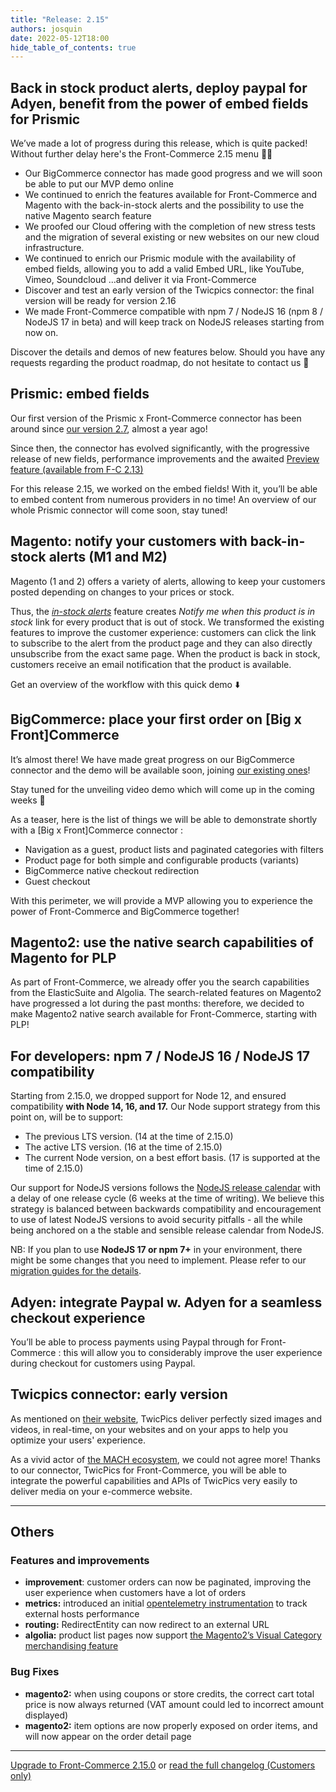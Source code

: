```yaml
---
title: "Release: 2.15"
authors: josquin
date: 2022-05-12T18:00
hide_table_of_contents: true
---
```


## Back in stock product alerts, deploy paypal for Adyen, benefit from the power of embed fields for Prismic

We’ve made a lot of progress during this release, which is quite packed! Without
further delay here's the Front-Commerce 2.15 menu 🧑‍🍳

- Our BigCommerce connector has made good progress and we will soon be able to
  put our MVP demo online
- We continued to enrich the features available for Front-Commerce and Magento
  with the back-in-stock alerts and the possibility to use the native Magento
  search feature
- We proofed our Cloud offering with the completion of new stress tests and the
  migration of several existing or new websites on our new cloud infrastructure.
- We continued to enrich our Prismic module with the availability of embed
  fields, allowing you to add a valid Embed URL, like YouTube, Vimeo, Soundcloud
  ...and deliver it via Front-Commerce
- Discover and test an early version of the Twicpics connector: the final
  version will be ready for version 2.16
- We made Front-Commerce compatible with npm 7 / NodeJS 16 (npm 8 / NodeJS 17 in
  beta) and will keep track on NodeJS releases starting from now on.

Discover the details and demos of new features below. Should you have any
requests regarding the product roadmap, do not hesitate to contact us 👋

<!--truncate-->


## Prismic: embed fields

Our first version of the Prismic x Front-Commerce connector has been around
since
[our version 2.7](https://developers.front-commerce.com/blog/2021/06/15/front-commerce-2.7/),
almost a year ago!

Since then, the connector has evolved significantly, with the progressive
release of new fields, performance improvements and the awaited
[Preview feature (available from F-C 2.13)](https://developers.front-commerce.com/blog/2022/02/17/front-commerce-2.13/)

For this release 2.15, we worked on the embed fields! With it, you’ll be able to
embed content from numerous providers in no time! An overview of our whole
Prismic connector will come soon, stay tuned!

## Magento: notify your customers with back-in-stock alerts (M1 and M2)

Magento (1 and 2) offers a variety of alerts, allowing to keep your customers
posted depending on changes to your prices or stock.

Thus, the
_[in-stock alerts](https://docs.magento.com/user-guide/catalog/inventory-product-alerts.html#in-stock-alerts)_
feature creates _Notify me when this product is in stock_ link for every product
that is out of stock. We transformed the existing features to improve the
customer experience: customers can click the link to subscribe to the alert from
the product page and they can also directly unsubscribe from the exact same
page. When the product is back in stock, customers receive an email notification
that the product is available.

Get an overview of the workflow with this quick demo ⬇️

<LoomVideo url="https://www.loom.com/embed/e3bc12d196ee425593a86a724fc4d53f" />

## BigCommerce: place your first order on [Big x Front]Commerce

It’s almost there! We have made great progress on our BigCommerce connector and
the demo will be available soon, joining
[our existing ones](https://demo.front-commerce.app/)!

Stay tuned for the unveiling video demo which will come up in the coming weeks
🙂

As a teaser, here is the list of things we will be able to demonstrate shortly
with a [Big x Front]Commerce connector :

- Navigation as a guest, product lists and paginated categories with filters
- Product page for both simple and configurable products (variants)
- BigCommerce native checkout redirection
- Guest checkout

With this perimeter, we will provide a MVP allowing you to experience the power
of Front-Commerce and BigCommerce together!

## Magento2: use the native search capabilities of Magento for PLP

As part of Front-Commerce, we already offer you the search capabilities from the
ElasticSuite and Algolia. The search-related features on Magento2 have
progressed a lot during the past months: therefore, we decided to make Magento2
native search available for Front-Commerce, starting with PLP!

## For developers: **npm 7 / NodeJS 16 / NodeJS 17 compatibility**

Starting from 2.15.0, we dropped support for Node 12, and ensured compatibility
**with Node 14, 16, and 17.** Our Node support strategy from this point on, will
be to support:

- The previous LTS version. (14 at the time of 2.15.0)
- The active LTS version. (16 at the time of 2.15.0)
- The current Node version, on a best effort basis. (17 is supported at the time
  of 2.15.0)

Our support for NodeJS versions follows the
[NodeJS release calendar](https://nodejs.org/en/about/releases/) with a delay of
one release cycle (6 weeks at the time of writing). We believe this strategy is
balanced between backwards compatibility and encouragement to use of latest
NodeJS versions to avoid security pitfalls - all the while being anchored on a
the stable and sensible release calendar from NodeJS.

NB: If you plan to use **NodeJS 17 or npm 7+** in your environment, there might
be some changes that you need to implement. Please refer to our
[migration guides for the details](/docs/2.x/appendices/migration-guides#2140---2150).

## Adyen: integrate Paypal w. Adyen for a seamless checkout experience

You’ll be able to process payments using Paypal through for Front-Commerce :
this will allow you to considerably improve the user experience during checkout
for customers using Paypal.

## Twicpics connector: early version

As mentioned on [their website](https://www.twicpics.com/), TwicPics deliver
perfectly sized images and videos, in real-time, on your websites and on your
apps to help you optimize your users' experience.

As a vivid actor of [the MACH ecosystem](https://machalliance.org/), we could
not agree more! Thanks to our connector, TwicPics for Front-Commerce, you will
be able to integrate the powerful capabilities and APIs of TwicPics very easily
to deliver media on your e-commerce website.

<hr />

## Others

### Features and improvements

- **improvement**: customer orders can now be paginated, improving the user
  experience when customers have a lot of orders
- **metrics:** introduced an initial
  [opentelemetry instrumentation](https://opentelemetry.io/) to track external
  hosts performance
- **routing:** RedirectEntity can now redirect to an external URL
- **algolia:** product list pages now support
  [the Magento2’s Visual Category merchandising feature](https://www.algolia.com/doc/integration/magento-2/merchandising/category-merchandising/?client=php)

### Bug Fixes

- **magento2:** when using coupons or store credits, the correct cart total
  price is now always returned (VAT amount could led to incorrect amount
  displayed)
- **magento2:** item options are now properly exposed on order items, and will
  now appear on the order detail page

<hr />

<ChangelogFooter>

[Upgrade to Front-Commerce 2.15.0](/docs/2.x/appendices/migration-guides#2140---2150)
or
[read the full changelog (Customers only)](https://gitlab.blackswift.cloud/front-commerce/front-commerce/-/releases/2.15.0)

</ChangelogFooter>
